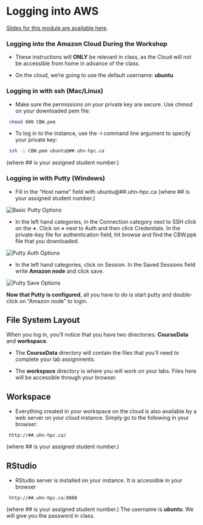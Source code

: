 # Logging into AWS

[Slides for this module are available here]().

### Logging into the Amazon Cloud During the Workshop  

* These instructions will **ONLY** be relevant in class, as the Cloud will not be accessible from home in advance of the class.
 
* On the cloud, we're going to use the default username: **ubuntu**
 

### Logging in with ssh (Mac/Linux)

* Make sure the permissions on your private key are secure. Use chmod on your downloaded pem file:

```bash
 chmod 600 CBW.pem
```

* To log in to the instance, use the -i command line argument to specify your private key:

```bash
 ssh -i CBW.pem ubuntu@##.uhn-hpc.ca
```

(where ## is your assigned student number.)

### Logging in with Putty (Windows)

* Fill in the "Host name" field with ubuntu@##.uhn-hpc.ca (where ## is your assigned student number.)
 
<img src="img/Putty_Basic_Options.jpg" alt="Basic Putty Options" class="center">

* In the left hand categories, in the Connection category next to SSH click on the **+**. Click on **+** next to Auth and then click Credentials. In the private-key file for authentication field, hit browse and find the CBW.ppk file that you downloaded.

<img src="img/Putty_Auth_Options.jpg" alt="Putty Auth Options" class="center">

* In the left hand categories, click on Session.  In the Saved Sessions field write **Amazon node** and click save.

<img src="img/Putty_Save_Options.jpg" alt="Putty Save Options" class="center">

**Now that Putty is configured**, all you have to do is start putty and double-click on "Amazon node" to login.


## File System Layout

When you log in, you'll notice that you have two directories: **CourseData** and **workspace**.

* The **CourseData** directory will contain the files that you'll need to complete your lab assignments.

* The **workspace** directory is where you will work on your labs. Files here will be accessible through your browser.

## Workspace

* Everything created in your workspace on the cloud is also available by a web server on your cloud instance.  Simply go to the following in your browser:

```
 http://##.uhn-hpc.ca/
```
(where ## is your assigned student number.)

## RStudio 
* RStudio server is installed on your instance. It is accessible in your browser
```
 http://##.uhn-hpc.ca:8080
```
(where ## is your assigned student number.) The username is ***ubuntu***. We will give you the password in class.

